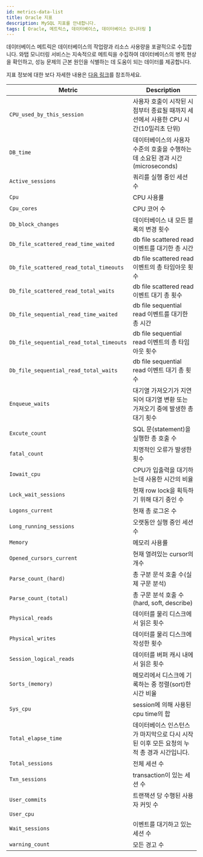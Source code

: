 ```yaml
---
id: metrics-data-list
title: Oracle 지표
description: MySQL 지표를 안내합니다.
tags: [ Oracle, 메트릭스, 데이터베이스, 데이터베이스 모니터링 ]
---
```


데이터베이스 메트릭은 데이터베이스의 작업량과 리소스 사용량을 포괄적으로 수집합니다. 와탭 모니터링 서비스는 지속적으로 메트릭을 수집하여 데이터베이스의 병목 현상을 확인하고, 성능 문제의 근본 원인을 식별하는 데 도움이 되는 데이터를 제공합니다.

지표 정보에 대한 보다 자세한 내용은 [다음 링크](https://docs.oracle.com/)를 참조하세요.

<div class='metric'>

| Metric | Description |
| --- | --- |
| `CPU_used_by_this_session` | 사용자 호출이 시작된 시점부터 종료될 때까지 세션에서 사용한 CPU 시간(10밀리초 단위) |
| `DB_time` | 데이터베이스의 사용자 수준의 호출을 수행하는 데 소요된 경과 시간(microseconds) |
| `Active_sessions` | 쿼리를 실행 중인 세션 수 |
| `Cpu` | CPU 사용률 |
| `Cpu_cores` | CPU 코어 수 |
| `Db_block_changes` | 데이터베이스 내 모든 블록의 변경 횟수 |
| `Db_file_scattered_read_time_waited` | db file scattered read 이벤트를 대기한 총 시간 |
| `Db_file_scattered_read_total_timeouts` | db file scattered read 이벤트의 총 타임아웃 횟수 |
| `Db_file_scattered_read_total_waits` | db file scattered read 이벤트 대기 총 횟수 |
| `Db_file_sequential_read_time_waited` | db file sequential read 이벤트를 대기한 총 시간 |
| `Db_file_sequential_read_total_timeouts` | db file sequential read 이벤트의 총 타임아웃 횟수 |
| `Db_file_sequential_read_total_waits` | db file sequential read 이벤트 대기 총 횟수 |
| `Enqueue_waits` | 대기열 가져오기가 지연되어 대기열 변환 또는 가져오기 중에 발생한 총 대기 횟수 |
| `Excute_count` | SQL 문(statement)을 실행한 총 호출 수 |
| `fatal_count` | 치명적인 오류가 발생한 횟수 |
| `Iowait_cpu` | CPU가 입출력을 대기하는데 사용한 시간의 비율 |
| `Lock_wait_sessions` | 현재 row lock을 획득하기 위해 대기 중인 수 |
| `Logons_current` | 현재 총 로그온 수 |
| `Long_running_sessions` | 오랫동안 실행 중인 세션 수 |
| `Memory` | 메모리 사용률 |
| `Opened_cursors_current` | 현재 열려있는 cursor의 개수 |
| `Parse_count_(hard)` | 총 구분 문석 호출 수(실제 구문 분석) |
| `Parse_count_(total)` | 총 구문 분석 호출 수(hard, soft, describe) |
| `Physical_reads` | 데이터를 물리 디스크에서 읽은 횟수 | 
| `Physical_writes` | 데이터를 물리 디스크에 작성한 횟수 |
| `Session_logical_reads` | 데이터를 버퍼 캐시 내에서 읽은 횟수 |
| `Sorts_(memory)` | 메모리에서 디스크에 기록하는 중 정렬(sort)한 시간 비율 |
| `Sys_cpu` | session에 의해 사용된 cpu time의 합 |
| `Total_elapse_time` | 데이터베이스 인스턴스가 마지막으로 다시 시작된 이후 모든 요청의 누적 총 경과 시간입니다. |
| `Total_sessions` | 전체 세션 수 |
| `Txn_sessions` |  transaction이 있는 세션 수|
| `User_commits` | 트랜잭션 당 수행된 사용자 커밋 수 |
| `User_cpu` | |
| `Wait_sessions` | 이벤트를 대기하고 있는 세션 수 |
| `warning_count` | 모든 경고 수 |

</div>